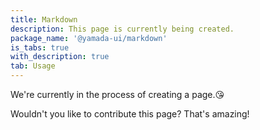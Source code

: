 ```yaml
---
title: Markdown
description: This page is currently being created.
package_name: '@yamada-ui/markdown'
is_tabs: true
with_description: true
tab: Usage
---
```


We're currently in the process of creating a page.😘

Wouldn't you like to contribute this page? That's amazing!
